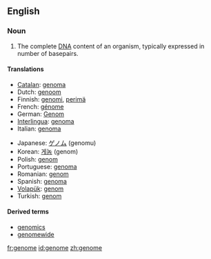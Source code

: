 ==English==
{{wikipedia}}

===Noun===
{{en-noun}}

# {{genetics}} The complete [[DNA]] content of an organism, typically expressed in number of basepairs.

====Translations====
{{trans-top|complete genetic information of an organism}}
*[[Catalan]]: [[genoma]] {{m}}
*Dutch: [[genoom]] {{n}}
*Finnish: [[genomi]], [[perimä]]
*French: [[génome]] {{m}}
*German: [[Genom]] {{n}}
*[[Interlingua]]: [[genoma]]
*Italian: [[genoma]] {{m}}
{{trans-mid}}
*Japanese: [[ゲノム]] (genomu)
*Korean: [[게놈]] (genom)
*Polish: [[genom]] {{m}}
*Portuguese: [[genoma]] {{m}}
*Romanian: [[genom]] {{n}}
*Spanish: [[genoma]] {{m}}
*[[Volapük]]: [[genom]]
*Turkish: [[genom]]
{{trans-bottom}}

====Derived terms====
*[[genomics]]
*[[genomewide]]

[[fr:genome]]
[[id:genome]]
[[zh:genome]]